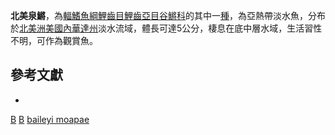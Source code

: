 {{Speciesbox
| taxon = Crenichthys baileyi moapae
| binomial_authority = [[Williams|Williams]] & [[Wilde|Wilde]], 1981
| status = NE
| status_system = IUCN3.1
}}

'''北美泉鱂'''，為[[輻鰭魚綱|輻鰭魚綱]][[鯉齒目|鯉齒目]][[鯉齒亞目|鯉齒亞目]][[谷鱂科|谷鱂科]]的其中一[[種|種]]，為亞熱帶淡水魚，分布於[[北美洲|北美洲]][[美國|美國]][[內華達州|內華達州]]淡水流域，體長可達5公分，棲息在底中層水域，生活習性不明，可作為觀賞魚。

== 參考文獻 ==
*{{FishBase_species|genus=Crenichthys|species=baileyi moapae|year=2014|month=10}}

{{魚類小作品}}
{{Taxonbar}}
[[Category:1981年描述的鱼类|B]]
[[Category:觀賞魚|B]]
[[Category:泉鱂屬|baileyi moapae]]